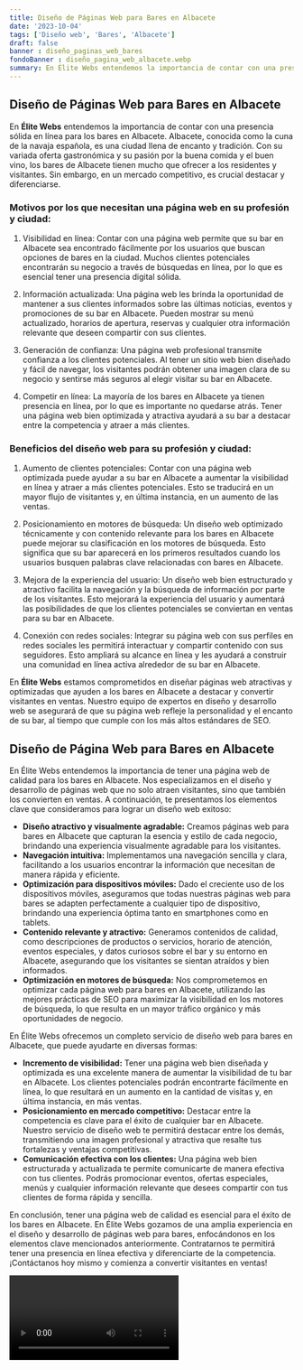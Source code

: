 ```yaml
---
title: Diseño de Páginas Web para Bares en Albacete
date: '2023-10-04'
tags: ['Diseño web', 'Bares', 'Albacete']
draft: false
banner : diseño_paginas_web_bares
fondoBanner : diseño_pagina_web_albacete.webp
summary: En Élite Webs entendemos la importancia de contar con una presencia sólida en línea para los bares en Albacete. Albacete, conocida como la cuna de la navaja española, es una ciudad llena de encanto y tradición. Con su variada oferta gastronómica y su pasión por la buena comida y el buen vino, los bares de Albacete tienen mucho que ofrecer a los residentes y visitantes. Sin embargo, en un mercado competitivo, es crucial destacar y diferenciarse.
---
```


## Diseño de Páginas Web para Bares en Albacete

En **Élite Webs** entendemos la importancia de contar con una presencia sólida en línea para los bares en Albacete. Albacete, conocida como la cuna de la navaja española, es una ciudad llena de encanto y tradición. Con su variada oferta gastronómica y su pasión por la buena comida y el buen vino, los bares de Albacete tienen mucho que ofrecer a los residentes y visitantes. Sin embargo, en un mercado competitivo, es crucial destacar y diferenciarse.

### Motivos por los que necesitan una página web en su profesión y ciudad:

1. Visibilidad en línea: Contar con una página web permite que su bar en Albacete sea encontrado fácilmente por los usuarios que buscan opciones de bares en la ciudad. Muchos clientes potenciales encontrarán su negocio a través de búsquedas en línea, por lo que es esencial tener una presencia digital sólida.

2. Información actualizada: Una página web les brinda la oportunidad de mantener a sus clientes informados sobre las últimas noticias, eventos y promociones de su bar en Albacete. Pueden mostrar su menú actualizado, horarios de apertura, reservas y cualquier otra información relevante que deseen compartir con sus clientes.

3. Generación de confianza: Una página web profesional transmite confianza a los clientes potenciales. Al tener un sitio web bien diseñado y fácil de navegar, los visitantes podrán obtener una imagen clara de su negocio y sentirse más seguros al elegir visitar su bar en Albacete.

4. Competir en línea: La mayoría de los bares en Albacete ya tienen presencia en línea, por lo que es importante no quedarse atrás. Tener una página web bien optimizada y atractiva ayudará a su bar a destacar entre la competencia y atraer a más clientes.

### Beneficios del diseño web para su profesión y ciudad:

1. Aumento de clientes potenciales: Contar con una página web optimizada puede ayudar a su bar en Albacete a aumentar la visibilidad en línea y atraer a más clientes potenciales. Esto se traducirá en un mayor flujo de visitantes y, en última instancia, en un aumento de las ventas.

2. Posicionamiento en motores de búsqueda: Un diseño web optimizado técnicamente y con contenido relevante para los bares en Albacete puede mejorar su clasificación en los motores de búsqueda. Esto significa que su bar aparecerá en los primeros resultados cuando los usuarios busquen palabras clave relacionadas con bares en Albacete.

3. Mejora de la experiencia del usuario: Un diseño web bien estructurado y atractivo facilita la navegación y la búsqueda de información por parte de los visitantes. Esto mejorará la experiencia del usuario y aumentará las posibilidades de que los clientes potenciales se conviertan en ventas para su bar en Albacete.

4. Conexión con redes sociales: Integrar su página web con sus perfiles en redes sociales les permitirá interactuar y compartir contenido con sus seguidores. Esto ampliará su alcance en línea y les ayudará a construir una comunidad en línea activa alrededor de su bar en Albacete.

En **Élite Webs** estamos comprometidos en diseñar páginas web atractivas y optimizadas que ayuden a los bares en Albacete a destacar y convertir visitantes en ventas. Nuestro equipo de expertos en diseño y desarrollo web se asegurará de que su página web refleje la personalidad y el encanto de su bar, al tiempo que cumple con los más altos estándares de SEO.

<GifSeo />

<Cta />

## Diseño de Página Web para Bares en Albacete

En Élite Webs entendemos la importancia de tener una página web de calidad para los bares en Albacete. Nos especializamos en el diseño y desarrollo de páginas web que no solo atraen visitantes, sino que también los convierten en ventas. A continuación, te presentamos los elementos clave que consideramos para lograr un diseño web exitoso:

- **Diseño atractivo y visualmente agradable:** Creamos páginas web para bares en Albacete que capturan la esencia y estilo de cada negocio, brindando una experiencia visualmente agradable para los visitantes.
- **Navegación intuitiva:** Implementamos una navegación sencilla y clara, facilitando a los usuarios encontrar la información que necesitan de manera rápida y eficiente.
- **Optimización para dispositivos móviles:** Dado el creciente uso de los dispositivos móviles, aseguramos que todas nuestras páginas web para bares se adapten perfectamente a cualquier tipo de dispositivo, brindando una experiencia óptima tanto en smartphones como en tablets.
- **Contenido relevante y atractivo:** Generamos contenidos de calidad, como descripciones de productos o servicios, horario de atención, eventos especiales, y datos curiosos sobre el bar y su entorno en Albacete, asegurando que los visitantes se sientan atraídos y bien informados.
- **Optimización en motores de búsqueda:** Nos comprometemos en optimizar cada página web para bares en Albacete, utilizando las mejores prácticas de SEO para maximizar la visibilidad en los motores de búsqueda, lo que resulta en un mayor tráfico orgánico y más oportunidades de negocio.

En Élite Webs ofrecemos un completo servicio de diseño web para bares en Albacete, que puede ayudarte en diversas formas:

- **Incremento de visibilidad:** Tener una página web bien diseñada y optimizada es una excelente manera de aumentar la visibilidad de tu bar en Albacete. Los clientes potenciales podrán encontrarte fácilmente en línea, lo que resultará en un aumento en la cantidad de visitas y, en última instancia, en más ventas.
- **Posicionamiento en mercado competitivo:** Destacar entre la competencia es clave para el éxito de cualquier bar en Albacete. Nuestro servicio de diseño web te permitirá destacar entre los demás, transmitiendo una imagen profesional y atractiva que resalte tus fortalezas y ventajas competitivas.
- **Comunicación efectiva con los clientes:** Una página web bien estructurada y actualizada te permite comunicarte de manera efectiva con tus clientes. Podrás promocionar eventos, ofertas especiales, menús y cualquier información relevante que desees compartir con tus clientes de forma rápida y sencilla.

En conclusión, tener una página web de calidad es esencial para el éxito de los bares en Albacete. En Élite Webs gozamos de una amplia experiencia en el diseño y desarrollo de páginas web para bares, enfocándonos en los elementos clave mencionados anteriormente. Contratarnos te permitirá tener una presencia en línea efectiva y diferenciarte de la competencia. ¡Contáctanos hoy mismo y comienza a convertir visitantes en ventas!

<Video />

<CtaBot job='Bares' city='Albacete'/>

<Gmaps query='Albacete+españa+maps' />